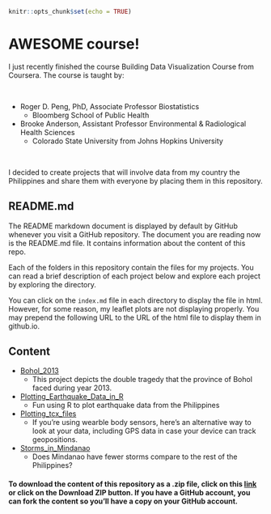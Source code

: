 ```r
knitr::opts_chunk$set(echo = TRUE)
```

# AWESOME course!

I just recently finished the course Building Data Visualization Course from Coursera. The course is taught by:    

<br>

- Roger D. Peng, PhD, Associate Professor Biostatistics 
    - Bloomberg School of Public Health
     
- Brooke Anderson,  Assistant Professor Environmental & Radiological Health Sciences
    - Colorado State University from Johns Hopkins University

<br>

I decided to create projects that will involve data from my country the Philippines and share them with everyone by placing them in this repository. 

## README.md

The README markdown document is displayed by default by GitHub whenever you visit a GitHub repository. The document you are reading now is the README.md file. It contains information about the content of this repo.

Each of the folders in this repository contain the files for my  projects. You can read a brief description of each project below and explore each project by exploring the directory.

You can click on the `index.md` file in each directory to display the file in html.  However, for some reason, my leaflet plots are not displaying properly. You may prepend the following URL to the URL of the html file to display them in github.io.

## Content 

- [Bohol_2013](/Building_Data_Visualization_Tools/Bohol_2013/)
     - This project depicts the double tragedy that the province of Bohol faced during year 2013.
     
- [Plotting_Earthquake_Data_in_R](/Building_Data_Visualization_Tools/Plotting_Earthquake_Data_in_R/)
     - Fun using R to plot earthquake data from the Philippines
     
- [Plotting_tcx_files](/Building_Data_Visualization_Tools/Plotting_tcx_files/)
     - If you're using wearble body sensors, here's an alternative way to look at your data, including GPS data in case your device can track geopositions.
     
- [Storms_in_Mindanao](/Building_Data_Visualization_Tools/Storms_in_Mindanao/)
     - Does Mindanao have fewer storms compare to the rest of the Philippines?

#### To download the content of this repository as a .zip file, click on this [link](/Building_Data_Visualization_Tools/archive/gh-pages.zip) or click on the Download ZIP button. If you have a GitHub account, you can fork the content so you'll have a copy on your GitHub account.  
